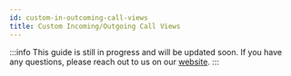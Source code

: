 ```yaml
---
id: custom-in-outcoming-call-views
title: Custom Incoming/Outgoing Call Views
---
```


:::info
This guide is still in progress and will be updated soon.
If you have any questions, please reach out to us on our [website](https://getstream.io/video/#contact).
:::
